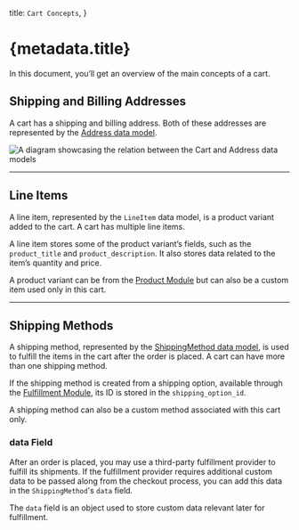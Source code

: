   title: `Cart Concepts`,
}

# {metadata.title}

In this document, you’ll get an overview of the main concepts of a cart.

## Shipping and Billing Addresses

A cart has a shipping and billing address. Both of these addresses are represented by the [Address data model](/references/cart/models/Address).

![A diagram showcasing the relation between the Cart and Address data models](https://res.cloudinary.com/dza7lstvk/image/upload/v1711532392/Medusa%20Resources/cart-addresses_ls6qmv.jpg)

---

## Line Items

A line item, represented by the `LineItem` data model, is a product variant added to the cart. A cart has multiple line items.

A line item stores some of the product variant’s fields, such as the `product_title` and `product_description`. It also stores data related to the item’s quantity and price.

<Note>

A product variant can be from the [Product Module](../../product/page.mdx) but can also be a custom item used only in this cart.

</Note>

---

## Shipping Methods

A shipping method, represented by the [ShippingMethod data model](/references/cart/models/ShippingMethod), is used to fulfill the items in the cart after the order is placed. A cart can have more than one shipping method.

If the shipping method is created from a shipping option, available through the [Fulfillment Module](../../fulfillment/page.mdx), its ID is stored in the `shipping_option_id`.

A shipping method can also be a custom method associated with this cart only.

### data Field

After an order is placed, you may use a third-party fulfillment provider to fulfill its shipments. If the fulfillment provider requires additional custom data to be passed along from the checkout process, you can add this data in the `ShippingMethod`'s `data` field.

The `data` field is an object used to store custom data relevant later for fulfillment.
